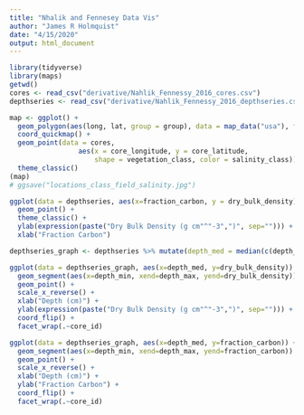 ```yaml
---
title: "Nhalik and Fennesey Data Vis"
author: "James R Holmquist"
date: "4/15/2020"
output: html_document
---
```


```r
library(tidyverse)
library(maps)
getwd()
cores <- read_csv("derivative/Nahlik_Fennessy_2016_cores.csv")
depthseries <- read_csv("derivative/Nahlik_Fennessy_2016_depthseries.csv")

```

``` r

map <- ggplot() +
  geom_polygon(aes(long, lat, group = group), data = map_data("usa"), fill = "grey50") +
  coord_quickmap() +
  geom_point(data = cores, 
                 aes(x = core_longitude, y = core_latitude, 
                     shape = vegetation_class, color = salinity_class)) +
  theme_classic()
(map)
# ggsave("locations_class_field_salinity.jpg")

```

```r

ggplot(data = depthseries, aes(x=fraction_carbon, y = dry_bulk_density)) +
  geom_point() +
  theme_classic() +
  ylab(expression(paste("Dry Bulk Density (g cm"^"-3",")", sep=""))) +
  xlab("Fraction Carbon")

```

```r

depthseries_graph <- depthseries %>% mutate(depth_med = median(c(depth_min, depth_max)))

ggplot(data = depthseries_graph, aes(x=depth_med, y=dry_bulk_density)) +
  geom_segment(aes(x=depth_min, xend=depth_max, yend=dry_bulk_density)) +
  geom_point() +
  scale_x_reverse() +
  xlab("Depth (cm)") +
  ylab(expression(paste("Dry Bulk Density (g cm"^"-3",")", sep=""))) +
  coord_flip() +
  facet_wrap(.~core_id)

```

```r

ggplot(data = depthseries_graph, aes(x=depth_med, y=fraction_carbon)) +
  geom_segment(aes(x=depth_min, xend=depth_max, yend=fraction_carbon)) +
  geom_point() +
  scale_x_reverse() +
  xlab("Depth (cm)") +
  ylab("Fraction Carbon") +
  coord_flip() +
  facet_wrap(.~core_id)

```